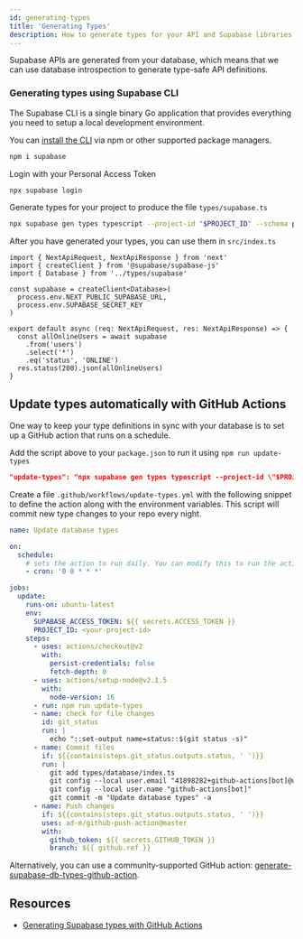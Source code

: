 ```yaml
---
id: generating-types
title: 'Generating Types'
description: How to generate types for your API and Supabase libraries.
---
```


Supabase APIs are generated from your database, which means that we can use database introspection to generate type-safe API definitions.

### Generating types using Supabase CLI

The Supabase CLI is a single binary Go application that provides everything you need to setup a local development environment.

You can [install the CLI](https://www.npmjs.com/package/supabase) via npm or other supported package managers.

```bash
npm i supabase
```

Login with your Personal Access Token

```bash
npx supabase login
```

Generate types for your project to produce the file `types/supabase.ts`

```bash
npx supabase gen types typescript --project-id "$PROJECT_ID" --schema public > types/supabase.ts
```

After you have generated your types, you can use them in `src/index.ts`

```tsx
import { NextApiRequest, NextApiResponse } from 'next'
import { createClient } from '@supabase/supabase-js'
import { Database } from '../types/supabase'

const supabase = createClient<Database>(
  process.env.NEXT_PUBLIC_SUPABASE_URL,
  process.env.SUPABASE_SECRET_KEY
)

export default async (req: NextApiRequest, res: NextApiResponse) => {
  const allOnlineUsers = await supabase
    .from('users')
    .select('*')
    .eq('status', 'ONLINE')
  res.status(200).json(allOnlineUsers)
}
```

## Update types automatically with GitHub Actions

One way to keep your type definitions in sync with your database is to set up a GitHub action that runs on a schedule.

Add the script above to your `package.json` to run it using `npm run update-types`

```json
"update-types": "npx supabase gen types typescript --project-id \"$PROJECT_ID\" > types/supabase.ts"
```

Create a file `.github/workflows/update-types.yml` with the following snippet to define the action along with the environment variables. This script will commit new type changes to your repo every night.

```yaml
name: Update database types

on:
  schedule:
    # sets the action to run daily. You can modify this to run the action more or less frequently
    - cron: '0 0 * * *'

jobs:
  update:
    runs-on: ubuntu-latest
    env:
      SUPABASE_ACCESS_TOKEN: ${{ secrets.ACCESS_TOKEN }}
      PROJECT_ID: <your-project-id>
    steps:
      - uses: actions/checkout@v2
        with:
          persist-credentials: false
          fetch-depth: 0
      - uses: actions/setup-node@v2.1.5
        with:
          node-version: 16
      - run: npm run update-types
      - name: check for file changes
        id: git_status
        run: |
          echo "::set-output name=status::$(git status -s)"
      - name: Commit files
        if: ${{contains(steps.git_status.outputs.status, ' ')}}
        run: |
          git add types/database/index.ts
          git config --local user.email "41898282+github-actions[bot]@users.noreply.github.com"
          git config --local user.name "github-actions[bot]"
          git commit -m "Update database types" -a
      - name: Push changes
        if: ${{contains(steps.git_status.outputs.status, ' ')}}
        uses: ad-m/github-push-action@master
        with:
          github_token: ${{ secrets.GITHUB_TOKEN }}
          branch: ${{ github.ref }}
```

Alternatively, you can use a community-supported GitHub action: [generate-supabase-db-types-github-action](https://github.com/lyqht/generate-supabase-db-types-github-action).

## Resources

- [Generating Supabase types with GitHub Actions](https://blog.esteetey.dev/how-to-create-and-test-a-github-action-that-generates-types-from-supabase-database)
